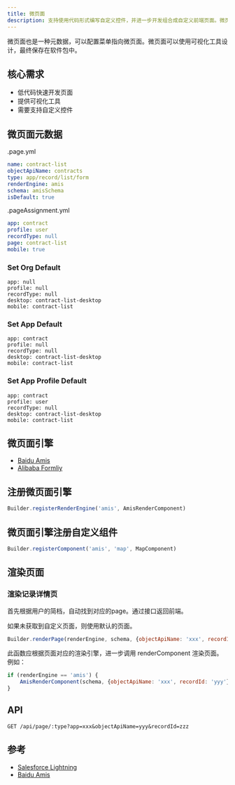 ```yaml
---
title: 微页面
description: 支持使用代码形式编写自定义控件，并进一步开发组合成自定义前端页面。微页面中需要支持快捷调用平台的基础控件，包括并不限于列表视图、记录详情视图、图表、报表。
---
```


微页面也是一种元数据，可以配置菜单指向微页面。微页面可以使用可视化工具设计，最终保存在软件包中。

## 核心需求

- 低代码快速开发页面
- 提供可视化工具
- 需要支持自定义控件

## 微页面元数据

.page.yml

```yml
name: contract-list
objectApiName: contracts
type: app/record/list/form
renderEngine: amis
schema: amisSchema
isDefault: true
```

.pageAssignment.yml

```yml
app: contract
profile: user
recordType: null
page: contract-list
mobile: true
```

### Set Org Default 

```
app: null
profile: null
recordType: null
desktop: contract-list-desktop
mobile: contract-list
```

### Set App Default 

```
app: contract
profile: null
recordType: null
desktop: contract-list-desktop
mobile: contract-list
```

### Set App Profile Default 

```
app: contract
profile: user
recordType: null
desktop: contract-list-desktop
mobile: contract-list
```

## 微页面引擎

- [Baidu Amis](https://github.com/baidu/amis)
- [Alibaba Formliy](https://github.com/alibaba/formily)

## 注册微页面引擎

```js
Builder.registerRenderEngine('amis', AmisRenderComponent)
```

## 微页面引擎注册自定义组件

```js
Builder.registerComponent('amis', 'map', MapComponent)
```

## 渲染页面

### 渲染记录详情页

首先根据用户的简档，自动找到对应的page。通过接口返回前端。

如果未获取到自定义页面，则使用默认的页面。

```js
Builder.renderPage(renderEngine, schema, {objectApiName: 'xxx', recordId: 'yyy'});
```

此函数应根据页面对应的渲染引擎，进一步调用 renderComponent 渲染页面。例如：

```js
if (renderEngine == 'amis') {
    AmisRenderComponent(schema, {objectApiName: 'xxx', recordId: 'yyy'})
}
```

## API

```
GET /api/page/:type?app=xxx&objectApiName=yyy&recordId=zzz
```

## 参考

- [Salesforce Lightning](https://developer.salesforce.com/docs/atlas.en-us.lightning.meta/lightning/intro_lightning.htm)
- [Baidu Amis](https://github.com/baidu/amis)
